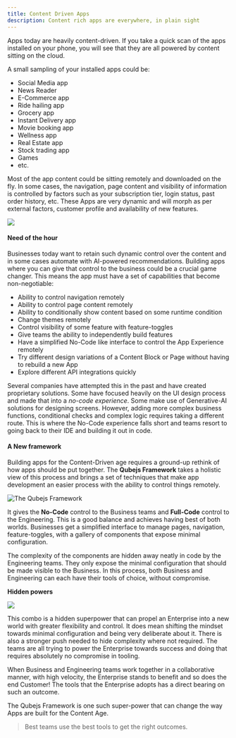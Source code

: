 ```yaml
---
title: Content Driven Apps
description: Content rich apps are everywhere, in plain sight
---
```


Apps today are heavily content-driven. If you take a quick scan of the apps
installed on your phone, you will see that they are all powered by content
sitting on the cloud.

A small sampling of your installed apps could be:

- Social Media app
- News Reader
- E-Commerce app
- Ride hailing app
- Grocery app
- Instant Delivery app
- Movie booking app
- Wellness app
- Real Estate app
- Stock trading app
- Games
- etc.

Most of the app content could be sitting remotely and downloaded on the fly. In
some cases, the navigation, page content and visibility of information is
controlled by factors such as your subscription tier, login status, past order
history, etc. These Apps are very dynamic and will morph as per external
factors, customer profile and availability of new features.

![](images/apps.png)

#### Need of the hour

Businesses today want to retain such dynamic control over the content and in
some cases automate with AI-powered recommendations. Building apps where you can
give that control to the business could be a crucial game changer. This means
the app must have a set of capabilities that become non-negotiable:

- Ability to control navigation remotely
- Ability to control page content remotely
- Ability to conditionally show content based on some runtime condition
- Change themes remotely
- Control visibility of some feature with feature-toggles
- Give teams the ability to independently build features
- Have a simplified No-Code like interface to control the App Experience
  remotely
- Try different design variations of a Content Block or Page without having to
  rebuild a new App
- Explore different API integrations quickly

Several companies have attempted this in the past and have created proprietary
solutions. Some have focused heavily on the UI design process and made that into
a _no-code experience_. Some make use of Generative-AI solutions for designing
screens. However, adding more complex business functions, conditional checks and
complex logic requires taking a different route. This is where the No-Code
experience falls short and teams resort to going back to their IDE and building
it out in code.

#### A New framework

Building apps for the Content-Driven age requires a ground-up rethink of how
apps should be put together. The **Qubejs Framework** takes a holistic view of
this process and brings a set of techniques that make app development an easier
process with the ability to control things remotely.

![The Qubejs Framework](../../../assets/logo.png)

It gives the **No-Code** control to the Business teams and **Full-Code** control
to the Engineering. This is a good balance and achieves having best of both
worlds. Businesses get a simplified interface to manage pages, navigation,
feature-toggles, with a gallery of components that expose minimal configuration.

The complexity of the components are hidden away neatly in code by the
Engineering teams. They only expose the minimal configuration that should be
made visible to the Business. In this process, both Business and Engineering can
each have their tools of choice, without compromise.

**Hidden powers**

![](images/capabilities.png)

This combo is a hidden superpower that can propel an Enterprise into a new world
with greater flexibility and control. It does mean shifting the mindset towards
minimal configuration and being very deliberate about it. There is also a
stronger push needed to hide complexity where not required. The teams are all
trying to power the Enterprise towards success and doing that requires
absolutely no compromise in tooling.

When Business and Engineering teams work together in a collaborative manner,
with high velocity, the Enterprise stands to benefit and so does the end
Customer! The tools that the Enterprise adopts has a direct bearing on such an
outcome.

The Qubejs Framework is one such super-power that can change the way Apps are
built for the Content Age.

> Best teams use the best tools to get the right outcomes.
